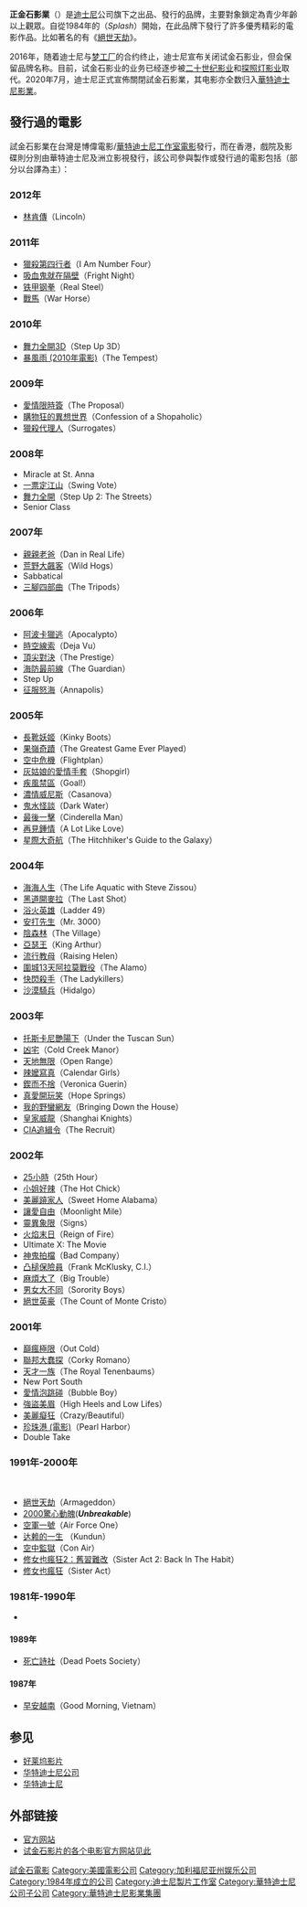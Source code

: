 {{noteTA
|G1=Movie
|G2=地名
}}
{{Infobox_Company |
  company_name     = 正金石影業<br>Touchstone Pictures |
  company_logo     = [[File:Touchstone_Pictures_logo.svg|250px]] |
  company_type     = 下属公司 | 
  owner            = [[華特迪士尼公司|華特迪士尼公司]]  |
  parent           = [[華特迪士尼影業集團|華特迪士尼影業集團]]  |
  foundation       = 1984年 |
  defunct          = 2018年 |
  fate             = 已結業<ref>{{Cite news|last=Barnes|first=Brooks|date=August 5, 2018|title=Disney’s Streaming Service Starts to Come Into Focus|work=The New York Times|url=https://www.nytimes.com/2018/08/05/business/media/disney-streaming-service-ricky-strauss.html|access-date=July 12, 2020|archive-date=2019-07-11|archive-url=https://web.archive.org/web/20190711123726/https://www.nytimes.com/2018/08/05/business/media/disney-streaming-service-ricky-strauss.html|dead-url=no}}</ref> |
  location         =  {{美国}}[[加利福尼亚州|加利福尼亚州]][[伯班克_(加利福尼亚州)|伯班克市]]  |
  industry         = 电影 |
}}
'''正金石影業'''（{{lang-en|'''Touchstone Pictures'''}}）是[[迪士尼|迪士尼]]公司旗下之出品、發行的品牌，主要對象鎖定為青少年齡以上觀眾。自從1984年的{{le|美人魚 (電影)|Splash (film)|美人魚}}（''Splash''）開始，在此品牌下發行了許多優秀精彩的電影作品。比如著名的有《[[絕世天劫|絕世天劫]]》。

2016年，随着迪士尼与[[梦工厂|梦工厂]]的合约终止，迪士尼宣布关闭试金石影业，但会保留品牌名称。目前，试金石影业的业务已经逐步被[[二十世纪影业|二十世纪影业]]和[[探照灯影业|探照灯影业]]取代。2020年7月，迪士尼正式宣佈關閉試金石影業，其电影亦全数归入[[華特迪士尼影業|華特迪士尼影業]]。

== 發行過的電影 ==
試金石影業在台灣是博偉電影/[[華特迪士尼工作室電影|華特迪士尼工作室電影]]發行，而在香港，戲院及影碟則分別由華特迪士尼及洲立影視發行，該公司參與製作或發行過的電影包括（部分以台譯為主）：

=== 2012年 ===
*[[林肯傳|林肯傳]]（Lincoln）

=== 2011年 ===
*[[獵殺第四行者|獵殺第四行者]]（I Am Number Four） 
*[[吸血鬼就在隔壁|吸血鬼就在隔壁]]（Fright Night）
*[[铁甲钢拳|铁甲钢拳]]（Real Steel）
*[[战马_(电影)|戰馬]]（War Horse）

=== 2010年 ===
* [[舞力全開3D|舞力全開3D]]（Step Up 3D）
* [[暴風雨_(2010年電影)|暴風雨 (2010年電影)]]（The Tempest）
=== 2009年 ===
* [[愛情限時簽|愛情限時簽]]（The Proposal）
* [[購物狂的異想世界|購物狂的異想世界]]（Confession of a Shopaholic）
* [[獵殺代理人|獵殺代理人]]（Surrogates）
=== 2008年 ===
* Miracle at St. Anna
* [[一票定江山|一票定江山]]（Swing Vote）
* [[舞力全開|舞力全開]]（Step Up 2: The Streets）
* Senior Class
=== 2007年 ===
* [[親親老爸|親親老爸]]（Dan in Real Life）
* [[荒野大飆客|荒野大飆客]]（Wild Hogs）
* Sabbatical
* [[三腳四部曲|三腳四部曲]]（The Tripods）
=== 2006年 ===
* [[阿波卡獵逃|阿波卡獵逃]]（Apocalypto）
* [[時空線索|時空線索]]（Deja Vu）
* [[頂尖對決|頂尖對決]]（The Prestige）
* [[海防最前線|海防最前線]]（The Guardian）
* Step Up
* [[征服怒海|征服怒海]]（Annapolis）

=== 2005年 ===
* [[長靴妖姬|長靴妖姬]]（Kinky Boots）
* [[果嶺奇蹟|果嶺奇蹟]]（The Greatest Game Ever Played）
* [[空中危機|空中危機]]（Flightplan）
* [[灰姑娘的愛情手套|灰姑娘的愛情手套]]（Shopgirl）
* [[疾風禁區|疾風禁區]]（Goal!）
* [[濃情威尼斯|濃情威尼斯]]（Casanova）
* [[鬼水怪談|鬼水怪談]]（Dark Water）
* [[最後一擊|最後一擊]]（Cinderella Man）
* [[再見鍾情|再見鍾情]]（A Lot Like Love）
* [[星際大奇航|星際大奇航]]（The Hitchhiker's Guide to the Galaxy）
=== 2004年 ===
* [[海海人生|海海人生]]（The Life Aquatic with Steve Zissou）
* [[黑道開麥拉|黑道開麥拉]]（The Last Shot）
* [[浴火英雄|浴火英雄]]（Ladder 49）
* [[安打先生|安打先生]]（Mr. 3000）
* [[陰森林|陰森林]]（The Village）
* [[亞瑟王|亞瑟王]]（King Arthur）
* [[流行教母|流行教母]]（Raising Helen）
* [[圍城13天阿拉莫戰役|圍城13天阿拉莫戰役]]（The Alamo）
* [[快閃殺手|快閃殺手]]（The Ladykillers）
* [[沙漠騎兵|沙漠騎兵]]（Hidalgo）

=== 2003年 ===
* [[托斯卡尼艷陽下|托斯卡尼艷陽下]]（Under the Tuscan Sun）
* [[凶宅|凶宅]]（Cold Creek Manor）
* [[天地無限|天地無限]]（Open Range）
* [[辣嬤寫真|辣嬤寫真]]（Calendar Girls）
* [[鍥而不捨|鍥而不捨]]（Veronica Guerin）
* [[真愛開玩笑|真愛開玩笑]]（Hope Springs）
* [[我的野蠻網友|我的野蠻網友]]（Bringing Down the House）
* [[皇家威龍|皇家威龍]]（Shanghai Knights）
* [[CIA追緝令|CIA追緝令]]（The Recruit）
=== 2002年 ===
* [[25小時|25小時]]（25th Hour）
* [[小姐好辣|小姐好辣]]（The Hot Chick）
* [[美麗蹺家人|美麗蹺家人]]（Sweet Home Alabama）
* [[讓愛自由|讓愛自由]]（Moonlight Mile）
* [[靈異象限|靈異象限]]（Signs）
* [[火焰末日|火焰末日]]（Reign of Fire）
* Ultimate X: The Movie
* [[神鬼拍檔|神鬼拍檔]]（Bad Company）
* [[凸槌保險員|凸槌保險員]]（Frank McKlusky, C.I.）
* [[麻煩大了|麻煩大了]]（Big Trouble）
* [[男女大不同|男女大不同]]（Sorority Boys）
* [[絕世英豪|絕世英豪]]（The Count of Monte Cristo）
=== 2001年 ===
* [[巔瘋極限|巔瘋極限]]（Out Cold）
* [[聯邦大蠢探|聯邦大蠢探]]（Corky Romano）
* [[天才一族|天才一族]]（The Royal Tenenbaums）
* New Port South
* [[愛情泡跳碰|愛情泡跳碰]]（Bubble Boy）
* [[強盜美眉|強盜美眉]]（High Heels and Low Lifes）
* [[美麗癡狂|美麗癡狂]]（Crazy/Beautiful）
* [[珍珠港_(電影)|珍珠港 (電影)]]（Pearl Harbor）
* Double Take

=== 1991年-2000年 ===



<br />

*[[絕世天劫|絕世天劫]]（Armageddon）
*[[驚心動魄_(2000年電影)|2000驚心動魄]]('''''Unbreakable''''')
*[[空軍一號_(電影)|空軍一號]]（Air Force One）
*[[达赖的一生|达赖的一生]] （Kundun）
*[[空中監獄|空中監獄]]（Con Air）
*[[修女也瘋狂2|修女也瘋狂2：舊習難改]]（Sister Act 2: Back In The Habit）
*[[修女也瘋狂|修女也瘋狂]]（Sister Act）

=== 1981年-1990年 ===
*{{link-en|無辜的人|An Innocent Man (film)}}
==== 1989年 ====
* [[死亡詩社|死亡詩社]]（Dead Poets Society）
==== 1987年 ====
*[[早安越南|早安越南]]（Good Morning, Vietnam）

== 参见 ==
*[[好莱坞影片|好莱坞影片]]
*[[华特迪士尼公司|华特迪士尼公司]]
*[[华特迪士尼|华特迪士尼]]

== 外部链接 ==
*[https://web.archive.org/web/20081120071837/http://www.touchstonepictures.com/ 官方网站]
*[http://www.video.com 试金石影片的各个电影官方网站见此]{{Wayback|url=http://www.video.com/ |date=20150802072134 }}
{{迪士尼}}
{{DEFAULTSORT:Touchstone Pictures}}
[[Category:試金石電影|]]
[[Category:美國電影公司|Category:美國電影公司]]
[[Category:加利福尼亚州娱乐公司|Category:加利福尼亚州娱乐公司]]
[[Category:1984年成立的公司|Category:1984年成立的公司]]
[[Category:迪士尼製片工作室|Category:迪士尼製片工作室]]
[[Category:華特迪士尼公司子公司|Category:華特迪士尼公司子公司]]
[[Category:華特迪士尼影業集團|Category:華特迪士尼影業集團]]